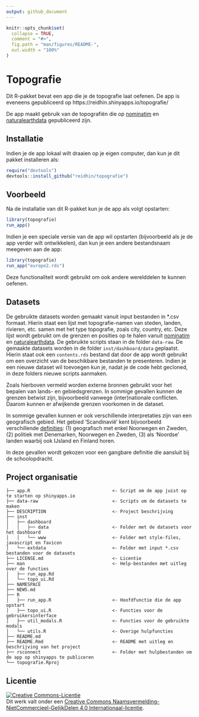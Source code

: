 ```yaml
---
output: github_document
---
```


<!-- README.md is generated from README.Rmd. Please edit that file -->

```r
knitr::opts_chunk$set(
  collapse = TRUE,
  comment = "#>",
  fig.path = "man/figures/README-",
  out.width = "100%"
)
```

# Topografie

<!-- badges: start -->
<!-- badges: end -->

Dit R-pakket bevat een app die je de topografie laat oefenen. De app is eveneens gepubliceerd op https://reidhin.shinyapps.io/topografie/

De app maakt gebruik van de topografiën die op [nominatim](https://nominatim.org/) en [naturalearthdata](https://www.naturalearthdata.com/) gepubliceerd zijn.


## Installatie

Indien je de app lokaal wilt draaien op je eigen computer, dan kun je dit pakket installeren als:

``` r
require("devtools")
devtools::install_github("reidhin/topografie")
```

## Voorbeeld

Na de installatie van dit R-pakket kun je de app als volgt opstarten:

```r
library(topografie)
run_app()
```

Indien je een speciale versie van de app wil opstarten (bijvoorbeeld als je de app verder wilt ontwikkelen), dan
kun je een andere bestandsnaam meegeven aan de app:

```r
library(topografie)
run_app("europe2.rds")
```

Deze functionaliteit wordt gebruikt om ook andere werelddelen te kunnen oefenen.

## Datasets

De gebruikte datasets worden gemaakt vanuit input bestanden in *.csv formaat. Hierin staat een lijst met 
topografie-namen van steden, landen, rivieren, etc. samen met het type topografie, zoals city, country, etc.
Deze lijst wordt gebruikt om de grenzen en posities op te halen vanuit [nominatim](https://nominatim.org/) 
en [naturalearthdata](https://www.naturalearthdata.com/). De gebruikte scripts staan in de folder `data-raw`.
De gemaakte datasets worden in de folder `inst/dashboard/data` geplaatst. Hierin staat ook een `contents.rds`
bestand dat door de app wordt gebruikt om een overzicht van de beschikbare bestanden te presenteren. Indien je
een nieuwe dataset wil toevoegen kun je, nadat je de code hebt gecloned, in deze folders nieuwe scripts aanmaken.

Zoals hierboven vermeld worden externe bronnen gebruikt voor het bepalen van lands- en gebiedsgrenzen.
In sommige gevallen kunnen de grenzen betwist zijn, bijvoorbeeld vanwege (inter)nationale conflicten. 
Daarom kunnen er afwijkende grenzen voorkomen in de dataset.

In sommige gevallen kunnen er ook verschillende interpretaties zijn van een geografisch gebied. Het gebied
'Scandinavië' kent bijvoorbeeld verschillende [definities](https://nl.wikipedia.org/wiki/Scandinavi%C3%AB):
(1) geografisch met enkel Noorwegen en Zweden, (2) politiek met Denemarken, Noorwegen en Zweden, 
(3) als 'Noordse' landen waarbij ook IJsland en Finland horen. 

In deze gevallen wordt gekozen voor een gangbare definitie die aansluit bij de schoolopdracht.

## Project organisatie

```
├── app.R                               <- Script om de app juist op te starten op shinyapps.io
├── data-raw                            <- Scripts om de datasets te maken
├── DESCRIPTION                         <- Project beschrijving
├── inst
│   ├── dashboard
│   │   ├── data                        <- Folder met de datasets voor het dashboard
│   │   └── www                         <- Folder met style-files, javascript en favicon
│   └── extdata                         <- Folder met input *.csv bestanden voor de datasets
├── LICENSE.md                          <- Licentie
├── man                                 <- Help-bestanden met uitleg over de functies
│   ├── run_app.Rd
│   └── topo_ui.Rd
├── NAMESPACE
├── NEWS.md
├── R                                
│   ├── run_app.R                       <- Hoofdfunctie die de app opstart
│   ├── topo_ui.R                       <- Functies voor de gebruikersinterface
│   ├── util_modals.R                   <- Functies voor de gebruikte modals
│   └── utils.R                         <- Overige hulpfuncties
├── README.md
├── README.Rmd                          <- README met uitleg en beschrijving van het project
├── rsconnect                           <- Folder met hulpbestanden om de app op shinyapps te publiceren
└── topografie.Rproj
```

## Licentie

<a rel="license" href="https://creativecommons.org/licenses/by-nc-sa/4.0/deed.nl"><img alt="Creative Commons-Licentie" style="border-width:0" src="https://i.creativecommons.org/l/by-nc-sa/4.0/88x31.png" /></a><br />Dit werk valt onder een <a rel="license" href="https://creativecommons.org/licenses/by-nc-sa/4.0/deed.nl">Creative Commons Naamsvermelding-NietCommercieel-GelijkDelen 4.0 Internationaal-licentie</a>.
